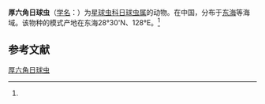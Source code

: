 {{Speciesbox
| name = 厚六角日球虫
| status = 
| status_system = 
| image = 
| genus = Heliosphaera
| species = pachyhexagonaria
| authority = (Tan, 1998)<ref name='id9030'>{{cite web| url =http://www.bioinfo.cn/db05/BjdwSpecies.php?action=view&id=9030| title =厚六角日球虫| work =《中国动物物种编目数据库》| publisher =中国科学院微生物研究所| author =中国科学院动物研究所| accessdate =2009-04-16| deadurl =yes| archiveurl =https://web.archive.org/web/20160305064624/http://www.bioinfo.cn/db05/BjdwSpecies.php?action=view&id=9030| archivedate =2016-03-05}}</ref>
}}

'''厚六角日球虫'''（[[学名|学名]]：{{lang|la|''Heliosphaera pachyhexagonaria''}}）为[[星球虫科|星球虫科]][[日球虫属|日球虫属]]的动物。在中国，分布于[[东海|东海]]等海域。该物种的模式产地在东海28°30'N、128°E。<ref name='id9030'/>

== 参考文献 ==
{{reflist}}

{{Wikispecies|Heliosphaera pachyhexagonaria}}

[[Category:日球虫属|厚六角日球虫]]


{{放射虫小作品}}